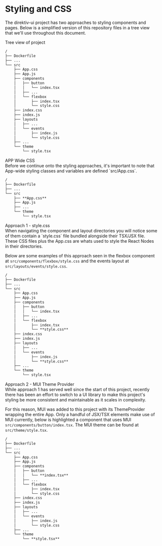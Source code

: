 
<Meta title="Systems/Styling and CSS" />

<style>
  {`
    .subheading {
      --mediumdark: '#999999';
      font-weight: 900;
      font-size: 13px;
      color: #999;
      letter-spacing: 6px;
      line-height: 24px;
      text-transform: uppercase;
      margin-bottom: 12px;
      margin-top: 40px;
    }

    .link-list {
      display: grid;
      grid-template-columns: 1fr;
      grid-template-rows: 1fr 1fr;
      row-gap: 10px;
    }

    @media (min-width: 620px) {
      .link-list {
        row-gap: 20px;
        column-gap: 20px;
        grid-template-columns: 1fr 1fr;
      }
    }

    @media all and (-ms-high-contrast:none) {
    .link-list {
        display: -ms-grid;
        -ms-grid-columns: 1fr 1fr;
        -ms-grid-rows: 1fr 1fr;
      }
    }

    .link-item {
      display: block;
      padding: 20px 30px 20px 15px;
      border: 1px solid #00000010;
      border-radius: 5px;
      transition: background 150ms ease-out, border 150ms ease-out, transform 150ms ease-out;
      color: #333333;
      display: flex;
      align-items: flex-start;
    }

    .link-item:hover {
      border-color: #1EA7FD50;
      transform: translate3d(0, -3px, 0);
      box-shadow: rgba(0, 0, 0, 0.08) 0 3px 10px 0;
    }

    .link-item:active {
      border-color: #1EA7FD;
      transform: translate3d(0, 0, 0);
    }

    .link-item strong {
      font-weight: 700;
      display: block;
      margin-bottom: 2px;
    }

    .link-item img {
      height: 40px;
      width: 40px;
      margin-right: 15px;
      flex: none;
    }

    .link-item span {
      font-size: 14px;
      line-height: 20px;
    }

    .tip {
      display: inline-block;
      border-radius: 1em;
      font-size: 11px;
      line-height: 12px;
      font-weight: 700;
      background: #E7FDD8;
      color: #66BF3C;
      padding: 4px 12px;
      margin-right: 10px;
      vertical-align: top;
    }

    .tip-wrapper {
      font-size: 13px;
      line-height: 20px;
      margin-top: 40px;
      margin-bottom: 40px;
    }

    .tip-wrapper code {
      font-size: 12px;
      display: inline-block;
    }
  `}
</style>

# Styling and CSS
The direktiv-ui project has two approaches to styling components and pages. Below is a simplified version of this repository files in a tree view that we'll use throughout this document.

<div className="subheading">Tree view of project</div>

```md
/
├── Dockerfile
├── ...
└── src
    ├── App.css
    ├── App.js
    ├── components
    │   ├── button
    │   │   └── index.tsx
    │   ├── ...
    │   └── flexbox
    │       ├── index.tsx
    │       └── style.css
    ├── index.css
    ├── index.js
    ├── layouts
    │   ├── ...
    │   └── events
    │       ├── index.js
    │       └── style.css
    ├── ...
    └── theme
        └── style.tsx
```

<div className="subheading">APP Wide CSS</div>
Before we continue onto the styling approaches, it's important to note that App-wide styling classes and variables are defined `src/App.css`.

```md
/
├── Dockerfile
├── ...
└── src
    ├── **App.css**
    ├── App.js
    ├── ...
    └── theme
        └── style.tsx
```


<div className="subheading">Approach 1 - style.css</div>
When navigating the component and layout directories you will notice some of them contain a `style.css` file bundled alongside their TSX/JSX file. These CSS files plus the App.css are whats used to style the React Nodes in their directories. 


Below are some examples of this approach seen in the flexbox component at `src/components/flexbox/style.css` and the events layout at `src/layouts/events/style.css`.

```md
/
├── Dockerfile
├── ...
└── src
    ├── App.css
    ├── App.js
    ├── components
    │   ├── button
    │   │   └── index.tsx
    │   ├── ...
    │   └── flexbox
    │       ├── index.tsx
    │       └── **style.css**
    ├── index.css
    ├── index.js
    ├── layouts
    │   ├── ...
    │   └── events
    │       ├── index.js
    │       └── **style.css**
    ├── ...
    └── theme
        └── style.tsx
```

<div className="subheading">Approach 2 - MUI Theme Provider</div>
While approach 1 has served well since the start of this project, recently there has been an effort to switch to a UI library to make this project's styling be more consistent and maintainable as it scales in complexity. 


For this reason, MUI was added to this project with its ThemeProvider wrapping the entire App. Only a handful of JSX/TSX elements make use of MUI currently, below is highlighted a component that uses MUI `src/components/button/index.tsx`.
The MUI theme can be found at `src/theme/style.tsx`.

```md
/
├── Dockerfile
├── ...
└── src
    ├── App.css
    ├── App.js
    ├── components
    │   ├── button
    │   │   └── **index.tsx**
    │   ├── ...
    │   └── flexbox
    │       ├── index.tsx
    │       └── style.css
    ├── index.css
    ├── index.js
    ├── layouts
    │   ├── ...
    │   └── events
    │       ├── index.js
    │       └── style.css
    ├── ...
    └── theme
        └── **style.tsx**
```

